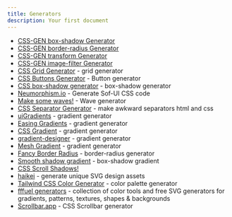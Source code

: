```yaml
---
title: Generators
description: Your first document
---
```


- [CSS-GEN box-shadow Generator](https://generate-css.com/box-shadow-generator/)
- [CSS-GEN border-radius Generator](https://generate-css.com/border-radius-generator/)
- [CSS-GEN transform Generator](https://generate-css.com/transform-generator/)
- [CSS-GEN image-filter Generator](https://generate-css.com/image-filter/)
- [CSS Grid Generator](https://cssgrid-generator.netlify.app/) - grid generator
- [CSS Buttons Generator](https://markodenic.com/tools/buttons-generator/) - Button generator
- [CSS box-shadow generator](https://box-shadow.dev/) - box-shadow generator
- [Neumorphism.io](https://neumorphism.io/#e0e0e0) - Generate Sof-UI CSS code
- [Make some waves!](https://getwaves.io/) - Wave generator
- [CSS Separator Generator](https://wweb.dev/resources/css-separator-generator/) - make awkward separators html and css
- [uiGradients](https://uigradients.com/#Dull) - gradient generator
- [Easing Gradients](https://larsenwork.com/easing-gradients/) - gradient generator
- [CSS Gradient](https://cssgradient.io/) - gradient generator
- [gradient-designer](https://gradient-designer.csspost.com/) - gradient generator
- [Mesh Gradient](https://meshgradient.com/) - gradient generator
- [Fancy Border Radius](https://9elements.github.io/fancy-border-radius/) - border-radius generator
- [Smooth shadow gradient](https://shadows.brumm.af/) - box-shadow gradient
- [CSS Scroll Shadows!](https://bit.ly/3JxejGt)
- [haikei](https://haikei.app/) - generate unique SVG design assets
- [Tailwind CSS Color Generator](https://uicolors.app/create) - color palette generator
- [fffuel generators](https://fffuel.co/) - collection of color tools and free SVG generators for gradients, patterns, textures, shapes & backgrounds
- [Scrollbar.app](https://scrollbar.app/) - CSS Scrollbar generator